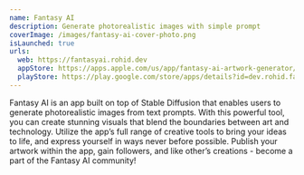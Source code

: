 ```yaml
---
name: Fantasy AI
description: Generate photorealistic images with simple prompt
coverImage: /images/fantasy-ai-cover-photo.png
isLaunched: true
urls:
  web: https://fantasyai.rohid.dev
  appStore: https://apps.apple.com/us/app/fantasy-ai-artwork-generator/id6444262223
  playStore: https://play.google.com/store/apps/details?id=dev.rohid.fantasyai
---
```


Fantasy AI is an app built on top of Stable Diffusion that enables users to generate photorealistic images from text prompts. With this powerful tool, you can create stunning visuals that blend the boundaries between art and technology. Utilize the app’s full range of creative tools to bring your ideas to life, and express yourself in ways never before possible. Publish your artwork within the app, gain followers, and like other’s creations - become a part of the Fantasy AI community!
